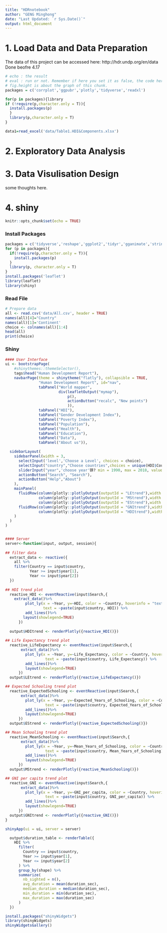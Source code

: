 ```yaml
---
title: "HDRnotebook"
author: "GENG Minghong"
date: "Last Updated: `r Sys.Date()`"
output: html_document
---
```


# 1. Load Data and Data Preparation
The data of this project can be accessed here: 
http://hdr.undp.org/en/data
Done beofre 4.17
```r
# echo : the result
# eval : run or not. Remember if here you set it as false, the code here won't run. So don't put `library( )` here
# fig.height is about the graph of this chunk.
packages = c('corrplot','ggpubr','plotly','tidyverse','readxl')

for(p in packages){library
if (!require(p,character.only = T)){
  install.packages(p)
  }
  library(p,character.only = T)
}  
```

```r
data1=read_excel('data/Table1.HDI&Components.xlsx')
```

# 2. Exploratory Data Analysis




# 3. Data Visulisation Design
some thoughts here.

# 4. shiny


```r
knitr::opts_chunk$set(echo = TRUE)
```
### Install Packages
```r
packages = c('tidyverse','reshape','ggplot2','tidyr','gganimate','stringr','plotly','RColorBrewer','adegenet','NAM','snow','doSNOW','parallel','circular','d3heatmap','plotly','viridis','hrbrthemes','grid','gtable','leaflet')
for (p in packages){
  if(!require(p,character.only = T)){
    install.packages(p)
  }
  library(p, character.only = T)
}
install.packages('leaflet')
library(leaflet)
library(shiny)
```

### Read File


```r
# Prepare data
all <- read.csv('data/All.csv', header = TRUE)
names(all)[4]="Country"
names(all)[1]='Continent'
choice <- colnames(all)[1:4]
head(all)
print(choice)
```


### Shiny 

```r
#### User Interface
ui <- bootstrapPage(
    #shinythemes::themeSelector(),
    tags$head("Human Development Report"),
    navbarPage(theme = shinytheme("flatly"), collapsible = TRUE,
               "Human Development Report", id="nav",
               tabPanel("World mapper",
                        div(leafletOutput("mymap"),
                            p(),
                            actionButton("recalc", "New points")
                            )),
               tabPanel("HDI"),
               tabPanel("Gender Development Index"),
               tabPanel("Poverty Index"),
               tabPanel("Population"),
               tabPanel("Health"),
               tabPanel("Education"),
               tabPanel("Data"),
               tabPanel("About us")),

  sidebarLayout(
    sidebarPanel(width = 3,
      selectInput('level','Choose a Level', choices = choice),
      selectInput("country","Choose countries",choices = unique(HDI$Country), multiple = TRUE),
      sliderInput("year",'choose year'锛? min = 1990, max = 2018, value = c(1990,2018),step = 1),
      actionButton("Search", "Search"),
      actionButton("Help","About")
    ),
    mainPanel(
      fluidRow(column(plotly::plotlyOutput(outputId = "LEtrend"),width = 4, height = 3),
               column(plotly::plotlyOutput(outputId = "MStrend"),width = 4),
               column(plotly::plotlyOutput(outputId = "EStrend"),width = 4)),
      fluidRow(column(plotly::plotlyOutput(outputId = "GNItrend"),width = 4),
               column(plotly::plotlyOutput(outputId = "HDItrend"),width = 4))
    )
  )
)


#### Server
server<-function(input, output, session){
  
## filter data
  extract_data <- reactive({
    all %>%
    filter(Country == input$country,
           Year >= input$year[1],
           Year <= input$year[2])
  })
  
## HDI trend plot
  reactive_HDI <- eventReactive(input$Search,{
    extract_data()%>%
         plot_ly(x = ~Year, y=~HDI, color = ~Country, hoverinfo = "text",
                 text = ~paste(input$country, HDI)) %>%
         add_lines()%>%
        layout(showlegend=TRUE)
      })
  
  output$HDItrend <- renderPlotly({reactive_HDI()})
  
## Life Expectancy trend plot
  reactive_LifeExpectancy <- eventReactive(input$Search,{
       extract_data()%>%
         plot_ly(x = ~Year, y=~Life_Expectancy, color = ~Country, hoverinfo = "text",
                  text = ~paste(input$country, Life_Expectancy)) %>%
         add_lines()%>%
         layout(showlegend=TRUE)
      })
  output$LEtrend <- renderPlotly({reactive_LifeExpectancy()})

## Expected Schooling trend plot
  reactive_ExpectedSchooling <- eventReactive(input$Search,{
       extract_data()%>%
         plot_ly(x = ~Year, y=~Expected_Years_of_Schooling, color = ~Country, hoverinfo = "text",
                  text = ~paste(input$country, Expected_Years_of_Schooling)) %>%
         add_lines()%>%
         layout(showlegend=TRUE)
      })
  output$EStrend <- renderPlotly({reactive_ExpectedSchooling()})

## Mean Schooling trend plot
  reactive_MeanSchooling <- eventReactive(input$Search,{
       extract_data()%>%
         plot_ly(x = ~Year, y=~Mean_Years_of_Schooling, color = ~Country, hoverinfo = "text",
                  text = ~paste(input$country, Mean_Years_of_Schooling)) %>%
         add_lines()%>%
         layout(showlegend=TRUE)
      })
  output$MStrend <- renderPlotly({reactive_MeanSchooling()})

## GNI per capita trend plot
  reactive_GNI <- eventReactive(input$Search,{
       extract_data()%>%
         plot_ly(x = ~Year, y=~GNI_per_capita, color = ~Country, hoverinfo = "text",
                  text = ~paste(input$country, GNI_per_capita)) %>%
         add_lines()%>%
         layout(showlegend=TRUE)
      })
  output$GNItrend <- renderPlotly({reactive_GNI()})
}

shinyApp(ui = ui, server = server)

```

```r
  output$duration_table <- renderTable({
    HDI %>%
      filter(
        Country == input$country,
        Year >= input$year[1],
        Year <= input$year[2]
      ) %>%
      group_by(shape) %>%
      summarize(
        nb_sighted = n(),
        avg_duration = mean(duration_sec),
        median_duration = median(duration_sec),
        min_duration = min(duration_sec),
        max_duration = max(duration_sec)
      )
  })
```

```r
install.packages("shinyWidgets")
library(shinyWidgets)
shinyWidgetsGallery()
```




